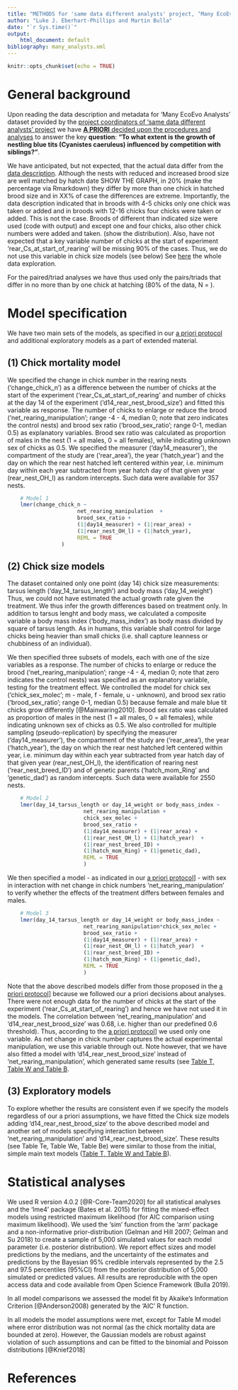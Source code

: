```yaml
---
title: "METHODS for 'same data different analysts' project, ‘Many EcoEvo Analysts’ dataset"
author: "Luke J. Eberhart-Phillips and Martin Bulla"
date: "`r Sys.time()`"
output: 
    html_document: default
bibliography: many_analysts.xml
---
```


```r
knitr::opts_chunk$set(echo = TRUE)
```
# General background
Upon reading the data description and metadata for ‘Many EcoEvo Analysts’ dataset provided by the [project coordinators of 'same data different analysts' project](https://osf.io/34fzc/) we have [**A PRIORI** decided upon the procedures and analyses](https://github.com/MartinBulla/many_analysts/blob/master/Methods/Protocol.Rmd) to answer the key **question**: **"To what extent is the growth of nestling blue tits (Cyanistes caeruleus) influenced by competition with siblings?"**.

We have anticipated, but not expected, that the actual data differ from the [data description](https://github.com/MartinBulla/many_analysts/tree/master/info_from_coordinators). Although the nests with reduced and increased brood size are well matched by hatch date SHOW THE GRAPH, in 20% (make the percentage via Rmarkdown) they differ by more than one chick in hatched brood size and in XX% of case the differences are extreme. Importantly, the data description indicated that in broods with 4-5 chicks only one chick was taken or added and in broods with 12-16 chicks four chicks were taken or added. This is not the case. Broods of different than indicated size were used (code with output) and except one and four chicks, also other chick numbers were added and taken. (show the distribution). Also, have not expected that a key variable number of chicks at the start of experiment 'rear_Cs_at_start_of_rearing' will be missing 90% of the cases. Thus, we do not use this variable in chick size models (see below)
See [here](LINK TO THE html) the whole data exploration.

For the paired/triad analyses we have thus used only the pairs/triads that differ in no more than by one chick at hatching (80% of the data, N = ). 

# Model specification
We have two main sets of the models, as specified in our [a priori protocol](https://github.com/MartinBulla/many_analysts/blob/master/Methods/Protocol.Rmd) and additional exploratory models as a part of extended material.

## (1) Chick mortality model
We specified the change in chick number in the rearing nests ('change_chick_n') as a difference between the number of chicks at the start of the experiment ('rear_Cs_at_start_of_rearing' and number of chicks at the day 14 of the experiment ('d14_rear_nest_brood_size') and fitted this variable as response. The number of chicks to enlarge or reduce the brood ('net_rearing_manipulation'; range -4 - 4, median 0; note that zero indicates the control nests) and brood sex ratio ('brood_sex_ratio'; range 0-1, median 0.5) as explanatory variables. Brood sex ratio was calculated as proportion of males in the nest (1 = all males, 0 = all females), while indicating unknown sex of chicks as 0.5. We specified the measurer ('day14_measurer'), the compartment of the study are ('rear_area'), the year ('hatch_year') and the day on which the rear nest hatched left centered within year, i.e. minimum day within each year subtracted from year hatch day of that given year (rear_nest_OH_l) as random intercepts. Such data were available for 357 nests. 

```r
    # Model 1
    lmer(change_chick_n ~ 
                      net_rearing_manipulation  +       
                      brood_sex_ratio +     
                      (1|day14_measurer) + (1|rear_area) +      
                      (1|rear_nest_OH_l) + (1|hatch_year),       
                      REML = TRUE        
                 )      
``` 

## (2) Chick size models
The dataset contained only one point (day 14) chick size measurements: tarsus length ('day_14_tarsus_length') and body mass ('day_14_weight') Thus, we could not have estimated the actual growth rate given the treatment. We thus infer the growth differences based on treatment only. In addition to tarsus lenght and body mass, we calculated a composite variable a body mass index ('body_mass_index') as body mass divided by square of tarsus length. As in humans, this variable shall control for large chicks being heavier than small chicks (i.e. shall capture leanness or chubbiness of an individual).

We then specified three subsets of models, each with one of the size variables as a response. The number of chicks to enlarge or reduce the brood ('net_rearing_manipulation'; range -4 - 4, median 0; note that zero indicates the control nests) was specified as an explanatory variable, testing for the treatment effect. We controlled the model for chick sex ('chick_sex_molec'; m - male, f - female, u - unknown), and brood sex ratio ('brood_sex_ratio'; range 0-1, median 0.5) because female and male blue tit chicks grow differently [@Mainwaring2010]. Brood sex ratio was calculated as proportion of males in the nest (1 = all males, 0 = all females), while indicating unknown sex of chicks as 0.5. We also controlled for multiple sampling (pseudo-replication) by specifying the measurer ('day14_measurer'), the compartment of the study are ('rear_area'), the year ('hatch_year'), the day on which the rear nest hatched left centered within year, i.e. minimum day within each year subtracted from year hatch day of that given year (rear_nest_OH_l), the identification of rearing nest ('rear_nest_breed_ID') and of genetic parents ('hatch_mom_Ring' and 'genetic_dad') as random intercepts. Such data were available for 2550 nests.

```r
    # Model 2
    lmer(day_14_tarsus_length or day_14_weight or body_mass_index ~ 
                        net_rearing_manipulation +  
                        chick_sex_molec + 
                        brood_sex_ratio +
                        (1|day14_measurer) + (1|rear_area) + 
                        (1|rear_nest_OH_l) + (1|hatch_year)  +
                        (1|rear_nest_breed_ID) +
                        (1|hatch_mom_Ring) + (1|genetic_dad),
                        REML = TRUE
                        )
``` 
We then specified a model - as indicated in our [a priori protocol](https://github.com/MartinBulla/many_analysts/blob/master/Methods/Protocol.Rmd)] - with sex in interaction with net change in chick numbers 'net_rearing_manipulation' to verify whether the effects of the treatment differs between females and males.

```r
    # Model 3
    lmer(day_14_tarsus_length or day_14_weight or body_mass_index ~ 
                        net_rearing_manipulation*chick_sex_molec + 
                        brood_sex_ratio +
                        (1|day14_measurer) + (1|rear_area) + 
                        (1|rear_nest_OH_l) + (1|hatch_year)  +
                        (1|rear_nest_breed_ID) +
                        (1|hatch_mom_Ring) + (1|genetic_dad),
                        REML = TRUE
                        )
``` 

Note that the above described models differ from those proposed in the [a priori protocol](https://github.com/MartinBulla/many_analysts/blob/master/Methods/Protocol.Rmd)] because we followed our a priori decisions about analyses. There were not enough data for the number of chicks at the start of the experiment ('rear_Cs_at_start_of_rearing') and hence we have not used it in the models. The correlation between 'net_rearing_manipulation' and 'd14_rear_nest_brood_size' was 0.68, i.e. higher than our predefined 0.6 threshold). Thus, according to the [a priori protocol](https://github.com/MartinBulla/many_analysts/blob/master/Methods/Protocol.Rmd)] we used only one variable. As net change in chick number captures the actual experimental manipulation, we use this variable through out. Note however, that we have also fitted a model with 'd14_rear_nest_brood_size' instead of 'net_rearing_manipulation', which generated same results (see [Table T, Table W and Table B](https://github.com/MartinBulla/many_analysts/tree/master/Output). 


## (3) Exploratory models
To explore whether the results are consistent even if we specify the models regardless of our a priori assumptions, we have fitted the Chick size models adding 'd14_rear_nest_brood_size' to the above described model and another set of models specifying interaction between  'net_rearing_manipulation' and 'd14_rear_nest_brood_size'. These results (see Table Te, Table We, Table Be) were similar to those from the initial, simple main text models ([Table T, Table W and Table B](https://github.com/MartinBulla/many_analysts/tree/master/Output)).  

# Statistical analyses
We used R version 4.0.2 [@R-Core-Team2020] for all statistical analyses and the ‘lme4’ package (Bates et al. 2015) for fitting the mixed-effect models using restricted maximum likelihood (for AIC comparison using maximum likelihood). We used the 'sim' function from the ‘arm’ package and a non-informative prior-distribution (Gelman and Hill 2007; Gelman and Su 2018) to create a sample of 5,000 simulated values for each model parameter (i.e. posterior distribution). We report effect sizes and model predictions by the medians, and the uncertainty of the estimates and predictions by the Bayesian 95% credible intervals represented by the 2.5 and 97.5 percentiles (95%CI) from the posterior distribution of 5,000 simulated or predicted values. All results are reproducible with the open access data and code available from Open Science Framework (Bulla 2019).

In all model comparisons we assessed the model fit by Akaike’s Information Criterion [@Anderson2008) generated by the ‘AIC’ R function. 

In all models the model assumptions were met, except for Table M model where error distribution was not normal (as the chick mortality data are bounded at zero). However, the Gaussian models are robust against violation of such assumptions and can be fitted to the binomial and Poisson distributions [@Knief2018]

# References
